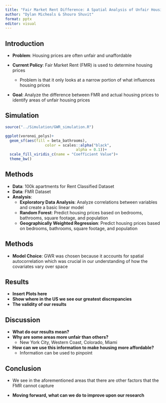```yaml
---
title: "Fair Market Rent Difference: A Spatial Analysis of Unfair Housing Prices"
author: "Dylan Micheals & Shouro Shuvit"
format: pptx
editor: visual
---
```


## Introduction

-   **Problem**: Housing prices are often unfair and unaffordable

-   **Current Policy**: Fair Market Rent (FMR) is used to determine housing prices

    -   Problem is that it only looks at a narrow portion of what influences housing prices

-   **Goal**: Analyze the difference between FMR and actual housing prices to identify areas of unfair housing prices

## Simulation
```r
source("../Simulation/GWR_simulation.R")
```

```r
ggplot(voronoi_polys)+
  geom_sf(aes(fill = beta_bathrooms),
                  color = scales::alpha("black",
                                alpha = 0.1))+
  scale_fill_viridis_c(name = "Coefficient Value")+
  theme_bw()
```

## Methods

-   **Data**: 100k apartments for Rent Classified Dataset
-   **Data**: FMR Dataset
-   **Analysis**:
    -   **Exploratory Data Analysis**: Analyze correlations between variables and create a basic linear model
    -   **Random Forest**: Predict housing prices based on bedrooms, bathrooms, square footage, and population
    -   **Geographically Weighted Regression**: Predict housing prices based on bedrooms, bathrooms, square footage, and population
    
## Methods

-   **Model Choice**: GWR was chosen because it accounts for spatial autocorrelation which was crucial in our understanding of how the covariates vary over space

## Results

-   **Insert Plots here**
-   **Show where in the US we see our greatest discrepancies**
-   **The validity of our results**

## Discussion

-   **What do our results mean?**
-   **Why are some areas more unfair than others?**
    -   New York City, Western Coast, Colorado, Miami
-   **How can we use this information to make housing more affordable?**
    -   Information can be used to pinpoint

## Conclusion

-   We see in the aforementioned areas that there are other factors that the FMR cannot capture

-   **Moving forward, what can we do to improve upon our research**
